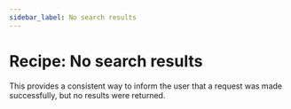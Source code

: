 ```yaml
---
sidebar_label: No search results
---
```


# Recipe: No search results

This provides a consistent way to inform the user that a request was made successfully, but no results were returned.

<RecipeDemo initialpath="/recipes/error-pages/no-search-results.html" />
